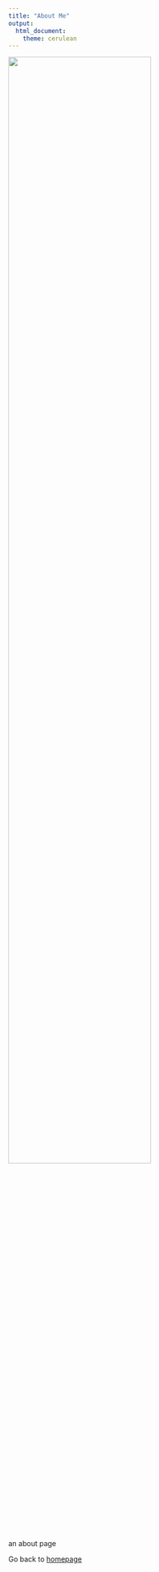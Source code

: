 ```yaml
---
title: "About Me"
output: 
  html_document:
    theme: cerulean
---
```


<img src="images/headshot.jpg" style="width:75%">

an about page

Go back to [homepage](index.html)